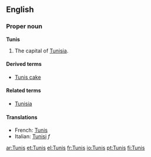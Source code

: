 ==English==
===Proper noun===
{{wikipedia}}
'''Tunis'''

#The capital of [[Tunisia]].

====Derived terms====
*[[Tunis cake]]

====Related terms====
*[[Tunisia]]

====Translations====
*French: [[Tunis#French|Tunis]]
*Italian: [[Tunisi]] ''f''

[[ar:Tunis]]
[[et:Tunis]]
[[el:Tunis]]
[[fr:Tunis]]
[[io:Tunis]]
[[pt:Tunis]]
[[fi:Tunis]]